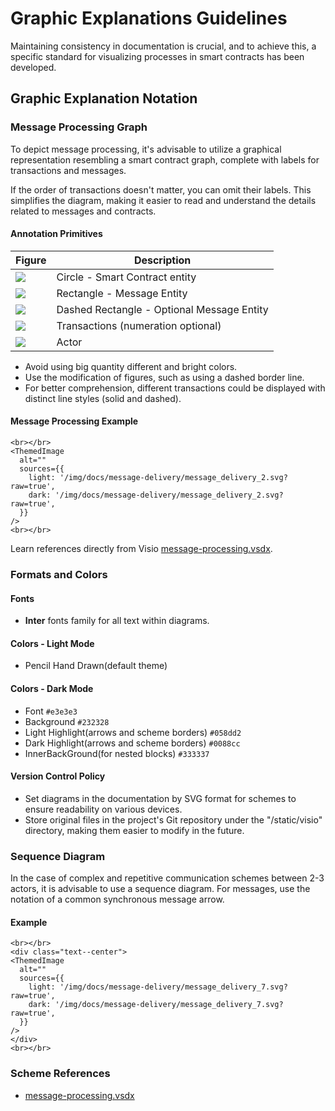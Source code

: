 
# Graphic Explanations Guidelines

Maintaining consistency in documentation is crucial, and to achieve this, a specific standard for visualizing processes in smart contracts has been developed.

## Graphic Explanation Notation

### Message Processing Graph

To depict message processing, it's advisable to utilize a graphical representation resembling a smart contract graph, complete with labels for transactions and messages.

If the order of transactions doesn't matter, you can omit their labels. This simplifies the diagram, making it easier to read and understand the details related to messages and contracts.

#### Annotation Primitives

| Figure                                                                                                     | Description                                |
| ---------------------------------------------------------------------------------------------------------- | ------------------------------------------ |
| ![](/img/docs/scheme-templates/message-processing-graphs/circle_for_smart_contract.svg?raw=true)           | Circle - Smart Contract entity             |
| ![](/img/docs/scheme-templates/message-processing-graphs/rectangle_for_regular_message.svg?raw=true)       | Rectangle - Message Entity                 |
| ![](/img/docs/scheme-templates/message-processing-graphs/dashed_rectgl_for_optional_message.svg?raw=true)  | Dashed Rectangle - Optional Message Entity |
| ![](/img/docs/scheme-templates/message-processing-graphs/line_for_transaction.svg?raw=true)                | Transactions (numeration optional)         |
| ![](/img/docs/scheme-templates/message-processing-graphs/person_figure_for_actor.svg?raw=true)             | Actor                                      |

- Avoid using big quantity different and bright colors.
- Use the modification of figures, such as using a dashed border line.
- For better comprehension, different transactions could be displayed with distinct line styles (solid and dashed).

#### Message Processing Example

```mdx-code-block
<br></br>
<ThemedImage
  alt=""
  sources={{
    light: '/img/docs/message-delivery/message_delivery_2.svg?raw=true',
    dark: '/img/docs/message-delivery/message_delivery_2.svg?raw=true',
  }}
/>
<br></br>
```

Learn references directly from Visio [message-processing.vsdx](/static/schemes-visio/message-processing.vsdx).

### Formats and Colors

#### Fonts

- **Inter** fonts family  for all text within diagrams.

#### Colors - Light Mode

- Pencil Hand Drawn(default theme)

#### Colors - Dark Mode

- Font `#e3e3e3`
- Background `#232328`
- Light Highlight(arrows and scheme borders) `#058dd2`
- Dark Highlight(arrows and scheme borders) `#0088cc`
- InnerBackGround(for nested blocks) `#333337`

#### Version Control Policy

- Set diagrams in the documentation by SVG format for schemes to ensure readability on various devices.
- Store original files in the project's Git repository under the "/static/visio" directory, making them easier to modify in the future.

### Sequence Diagram

In the case of complex and repetitive communication schemes between 2-3 actors, it is advisable to use a sequence diagram. For messages, use the notation of a common synchronous message arrow.

#### Example

```mdx-code-block
<br></br>
<div class="text--center">
<ThemedImage
  alt=""
  sources={{
    light: '/img/docs/message-delivery/message_delivery_7.svg?raw=true',
    dark: '/img/docs/message-delivery/message_delivery_7.svg?raw=true',
  }}
/>
</div>
<br></br>
```

### Scheme References

- [message-processing.vsdx](/schemes-visio/message_processing.vsdx)
